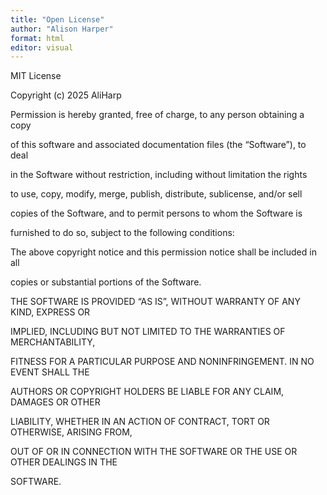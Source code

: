 ```yaml
---
title: "Open License"
author: "Alison Harper"
format: html
editor: visual
---
```


MIT License

Copyright (c) 2025 AliHarp

Permission is hereby granted, free of charge, to any person obtaining a copy

of this software and associated documentation files (the "Software"), to deal

in the Software without restriction, including without limitation the rights

to use, copy, modify, merge, publish, distribute, sublicense, and/or sell

copies of the Software, and to permit persons to whom the Software is

furnished to do so, subject to the following conditions:

The above copyright notice and this permission notice shall be included in all

copies or substantial portions of the Software.

THE SOFTWARE IS PROVIDED "AS IS", WITHOUT WARRANTY OF ANY KIND, EXPRESS OR

IMPLIED, INCLUDING BUT NOT LIMITED TO THE WARRANTIES OF MERCHANTABILITY,

FITNESS FOR A PARTICULAR PURPOSE AND NONINFRINGEMENT. IN NO EVENT SHALL THE

AUTHORS OR COPYRIGHT HOLDERS BE LIABLE FOR ANY CLAIM, DAMAGES OR OTHER

LIABILITY, WHETHER IN AN ACTION OF CONTRACT, TORT OR OTHERWISE, ARISING FROM,

OUT OF OR IN CONNECTION WITH THE SOFTWARE OR THE USE OR OTHER DEALINGS IN THE

SOFTWARE.
